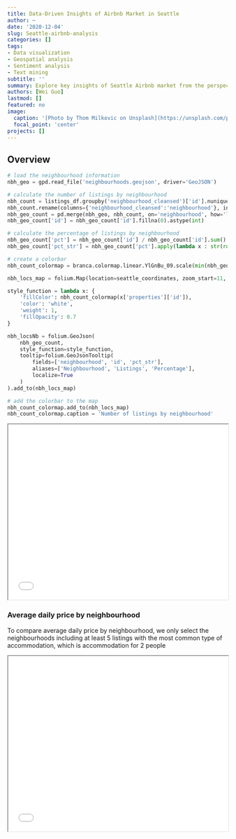 ```yaml
---
title: Data-Driven Insights of Airbnb Market in Seattle
author: ~
date: '2020-12-04'
slug: Seattle-airbnb-analysis
categories: []
tags:
- Data visualization
- Geospatial analysis
- Sentiment analysis
- Text mining
subtitle: ''
summary: Explore key insights of Seattle Airbnb market from the perspectives of interactive data visualization and text mining
authors: [Wei Guo]
lastmod: []
featured: no
image:
  caption: '[Photo by Thom Milkovic on Unsplash](https://unsplash.com/photos/skUTVJi8-jc)'
  focal_point: 'center'
projects: []
---
```


## Overview

```python
# load the neighbourhood information
nbh_geo = gpd.read_file('neighbourhoods.geojson', driver='GeoJSON')

# calculate the number of listings by neighbourhood
nbh_count = listings_df.groupby('neighbourhood_cleansed')['id'].nunique().reset_index()
nbh_count.rename(columns={'neighbourhood_cleansed':'neighbourhood'}, inplace=True)
nbh_geo_count = pd.merge(nbh_geo, nbh_count, on='neighbourhood', how='left')
nbh_geo_count['id'] = nbh_geo_count['id'].fillna(0).astype(int)

# calculate the percentage of listings by neighbourhood
nbh_geo_count['pct'] = nbh_geo_count['id'] / nbh_geo_count['id'].sum()
nbh_geo_count['pct_str'] = nbh_geo_count['pct'].apply(lambda x : str(round(x*100, 1)) + '%')

# create a colorbar
nbh_count_colormap = branca.colormap.linear.YlGnBu_09.scale(min(nbh_geo_count['id']), max(nbh_geo_count['id']))

nbh_locs_map = folium.Map(location=seattle_coordinates, zoom_start=11, tiles='cartodbpositron')

style_function = lambda x: {
    'fillColor': nbh_count_colormap(x['properties']['id']),
    'color': 'white',
    'weight': 1,
    'fillOpacity': 0.7
}

nbh_locsNb = folium.GeoJson(
    nbh_geo_count,
    style_function=style_function,
    tooltip=folium.GeoJsonTooltip(
        fields=['neighbourhood', 'id', 'pct_str'],
        aliases=['Neighbourhood', 'Listings', 'Percentage'],
        localize=True
    )
).add_to(nbh_locs_map)

# add the colorbar to the map
nbh_count_colormap.add_to(nbh_locs_map)
nbh_count_colormap.caption = 'Number of listings by neighbourhood'
```

<iframe src="neighbourhood_listings.html" style="display: block; width:100%; height: 400px">
</iframe>

### Average daily price by neighbourhood

To compare average daily price by neighbourhood, we only select the neighbourhoods including at least 5 listings with the most common type of accommodation, which is accommodation for 2 people

<iframe src="neighbourhood_prices.html" style="display: block; width:100%; height: 400px">
</iframe>